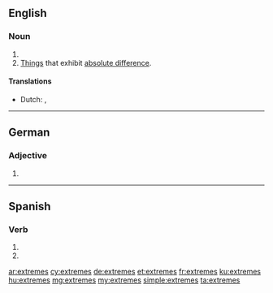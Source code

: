 ==English==

===Noun===
{{head|en|plural}}

# {{plural of|extreme|lang=en|nocat=1}}
# [[things|Things]] that exhibit [[absolute difference]].

====Translations====
{{trans-top|things that exhibit absolute difference}}
* Dutch: {{t+|nl|uitersten|n-p}}, {{t|nl|extremen|n-p}}
{{trans-mid}}
{{trans-bottom}}

----

==German==

===Adjective===
{{head|de|adjective form}}

# {{inflected form of|extrem|lang=de}}

----

==Spanish==

===Verb===
{{es-verb-form|extremar}}

# {{es-verb form of|ending=ar|mood=imperative|sense=negative|pers=2|formal=no|number=singular|extremar}}
# {{es-verb form of|ending=ar|mood=subjunctive|tense=present|pers=2|formal=no|number=singular|extremar}}

[[ar:extremes]]
[[cy:extremes]]
[[de:extremes]]
[[et:extremes]]
[[fr:extremes]]
[[ku:extremes]]
[[hu:extremes]]
[[mg:extremes]]
[[my:extremes]]
[[simple:extremes]]
[[ta:extremes]]
